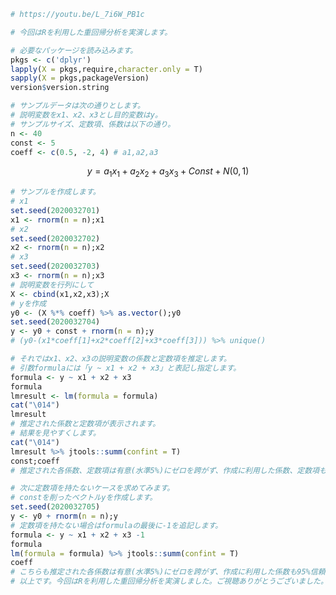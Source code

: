 ```{r}
# https://youtu.be/L_7i6W_PB1c

# 今回はRを利用した重回帰分析を実演します。

# 必要なパッケージを読み込みます。
pkgs <- c('dplyr')
lapply(X = pkgs,require,character.only = T)
sapply(X = pkgs,packageVersion)
version$version.string

# サンプルデータは次の通りとします。
# 説明変数をx1、x2、x3とし目的変数はy。
# サンプルサイズ、定数項、係数は以下の通り。
n <- 40
const <- 5
coeff <- c(0.5, -2, 4) # a1,a2,a3
```

$$
y = a_1x_1+a_2x_2+a_3x_3+Const+N(0,1)
$$

```{r}
# サンプルを作成します。
# x1
set.seed(2020032701)
x1 <- rnorm(n = n);x1
# x2
set.seed(2020032702)
x2 <- rnorm(n = n);x2
# x3
set.seed(2020032703)
x3 <- rnorm(n = n);x3
# 説明変数を行列にして
X <- cbind(x1,x2,x3);X
# yを作成
y0 <- (X %*% coeff) %>% as.vector();y0
set.seed(2020032704)
y <- y0 + const + rnorm(n = n);y
# (y0-(x1*coeff[1]+x2*coeff[2]+x3*coeff[3])) %>% unique()

# それではx1、x2、x3の説明変数の係数と定数項を推定します。
# 引数formulaには「y ~ x1 + x2 + x3」と表記し指定します。
formula <- y ~ x1 + x2 + x3
formula
lmresult <- lm(formula = formula)
cat("\014")
lmresult 
# 推定された係数と定数項が表示されます。
# 結果を見やすくします。
cat("\014")
lmresult %>% jtools::summ(confint = T)
const;coeff
# 推定された各係数、定数項は有意(水準5%)にゼロを跨がず、作成に利用した係数、定数項も95%信頼区間に収まっています。

# 次に定数項を持たないケースを求めてみます。
# constを削ったベクトルyを作成します。
set.seed(2020032705)
y <- y0 + rnorm(n = n);y
# 定数項を持たない場合はformulaの最後に-1を追記します。
formula <- y ~ x1 + x2 + x3 -1
formula
lm(formula = formula) %>% jtools::summ(confint = T)
coeff
# こちらも推定された各係数は有意(水準5%)にゼロを跨がず、作成に利用した係数も95%信頼区間に収まっています
# 以上です。今回はRを利用した重回帰分析を実演しました。ご視聴ありがとうございました。
```
